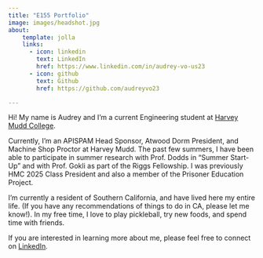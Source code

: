 ```yaml
---
title: "E155 Portfolio"
image: images/headshot.jpg
about:
    template: jolla
    links:
      - icon: linkedin
        text: LinkedIn
        href: https://www.linkedin.com/in/audrey-vo-us23
      - icon: github
        text: Github 
        href: https://github.com/audreyvo23

---
```


Hi! My name is Audrey and I'm a current Engineering student at [Harvey Mudd College](https://hmc.edu).

Currently, I'm an APISPAM Head Sponsor, Atwood Dorm President, and Machine Shop Proctor at Harvey Mudd. The past few summers, I have been able to participate in summer research with Prof. Dodds in "Summer Start-Up" and with Prof. Gokli as part of the Riggs Fellowship. I was previously HMC 2025 Class President and also a member of the Prisoner Education Project. 

I'm currently a resident of Southern California, and have lived here my entire life. (If you have any recommendations of things to do in CA, please let me know!). In my free time, I love to play pickleball, try new foods, and spend time with friends.

If you are interested in learning more about me, please feel free to connect on [LinkedIn](https://www.linkedin.com/in/audrey-vo-us23/).